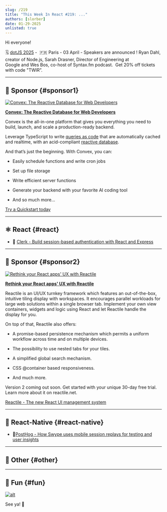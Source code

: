 ```yaml
---
slug: /219
title: "This Week In React #219: ..."
authors: [slorber]
date: 01-29-2025
unlisted: true
---
```


Hi everyone!

<Todo />

🗓️ [dotJS 2025](https://www.dotjs.io/?utm_source=thisweekinreact) -  🇫🇷 Paris - 03 April - Speakers are announced ! Ryan Dahl, creator of Node.js, Sarah Drasner, Director of Engineering at Google and Wes Bos, co-host of Syntax.fm podcast.  Get 20% off tickets with code "TWIR”.

<!-- truncate -->


<Support />

---

## 💸 Sponsor {#sponsor1}

[![Convex: The Reactive Database for Web Developers](/emails/issues/219/convexbanner.jpg)](https://convex.link/thisweek)

**[Convex: The Reactive Database for Web Developers](https://convex.link/thisweek)**

Convex is the all-in-one platform that gives you everything you need to build, launch, and scale a production-ready backend.

Leverage TypeScript to write [queries as code](https://docs.convex.dev/functions/query-functions/) that are automatically cached and realtime, with an acid-compliant [reactive database](https://docs.convex.dev/database).

And that’s just the beginning. With Convex, you can:

*   Easily schedule functions and write cron jobs
    
*   Set up file storage
    
*   Write efficient server functions
    
*   Generate your backend with your favorite AI coding tool
    
*   And so much more…
    

[Try a Quickstart today](https://docs.convex.dev/quickstarts)


---

## ⚛️ React {#react}

<Todo />

- 💸 [Clerk - Build session-based authentication with React and Express](https://go.clerk.com/HRqsMAP)

<SubscribeFormEmbed placement="middle" />

---

## 💸 Sponsor {#sponsor2}

[![Rethink your React apps' UX with Reactile](/emails/issues/216/reactile.jpg)](https://www.reactile.net/?utm_source=ThisweekinReact)

**[Rethink your React apps' UX with Reactile](https://www.reactile.net/?utm_source=ThisweekinReact)**

Reactile is an UI/UX turnkey framework which features an out-of-the-box, intuitive tiling display with workspaces. It encourages parallel workloads for large web solutions within a single browser tab. Implement your own view containers, widgets and logic using React and let Reactile handle the display for you.

On top of that, Reactile also offers:

*   A promise-based persistence mechanism which permits a uniform workflow across time and on multiple devices.
    
*   The possibility to use nested tabs for your tiles.
    
*   A simplified global search mechanism.
    
*   CSS @container based responsiveness.
    
*   And much more.
    

Version 2 coming out soon. Get started with your unique 30-day free trial. Learn more about it on reactile.net.

[Reactile - The new React UI management system](https://www.reactile.net/price?utm_source=ThisweekinReact)

---

## 📱 React-Native {#react-native}

<Todo />

- 💸[PostHog - How Swype uses mobile session replays for testing and user insights](https://dub.link/twir-jan29)

---

## 🔀 Other {#other}

<Todo />

---

## 🤭 Fun {#fun}

<Todo />

[![alt](/emails/issues/215/meme.jpg)](https://twitter.com/TODOTODOTODOTODOTODOTODOTODOTODOTODOTODO)

See ya! 👋
